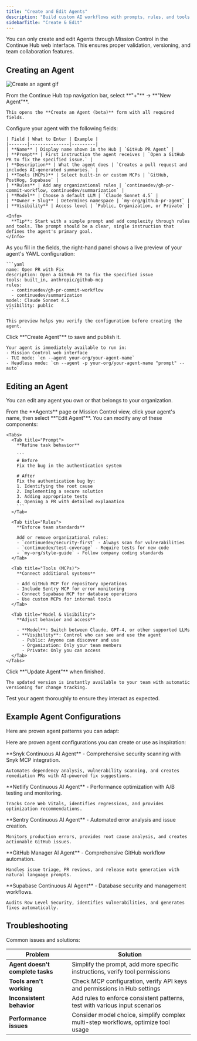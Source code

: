```yaml
---
title: "Create and Edit Agents"
description: "Build custom AI workflows with prompts, rules, and tools through the Continue Hub interface"
sidebarTitle: "Create & Edit"
---
```


<Card title="Creating Custom Agents" icon="wrench">
  You can only create and edit Agents through Mission Control in the Continue Hub web interface. 
  This ensures proper validation, versioning, and team collaboration features.
</Card>

## Creating an Agent

  ![Create an agent gif](/docs/images/hub/create-an-agent.gif)


<Steps>
  <Step title="🧭 Navigate to Create Agent">
    From the Continue Hub top navigation bar, select **"+"** → **"New Agent"**.
    
    This opens the **Create an Agent (beta)** form with all required fields.

  </Step>

  <Step title="🧩 Fill Out the Agent Form">
    Configure your agent with the following fields:

    | Field | What to Enter | Example |
    |-------|---------------|---------|
    | **Name** | Display name shown in the Hub | `GitHub PR Agent` |
    | **Prompt** | First instruction the agent receives | `Open a GitHub PR to fix the specified issue.` |
    | **Description** | What the agent does | `Creates a pull request and includes AI-generated summaries.` |
    | **Tools (MCPs)** | Select built-in or custom MCPs | `GitHub, PostHog, Supabase` |
    | **Rules** | Add any organizational rules | `continuedev/gh-pr-commit-workflow, continuedev/summarization` |
    | **Model** | Choose a default LLM | `Claude Sonnet 4.5` |
    | **Owner + Slug** | Determines namespace | `my-org/github-pr-agent` |
    | **Visibility** | Access level | `Public, Organization, or Private` |

    <Info>
      **Tip**: Start with a simple prompt and add complexity through rules and tools. The prompt should be a clear, single instruction that defines the agent's primary goal.
    </Info>
  </Step>

  <Step title="💡 Preview the Configuration">
    As you fill in the fields, the right-hand panel shows a live preview of your agent's YAML configuration:

    ```yaml
    name: Open PR with Fix
    description: Open a GitHub PR to fix the specified issue
    tools: built_in, anthropic/github-mcp
    rules:
      - continuedev/gh-pr-commit-workflow
      - continuedev/summarization
    model: Claude Sonnet 4.5
    visibility: public
    ```

    This preview helps you verify the configuration before creating the agent.
  </Step>

  <Step title="✅ Create and Test">
    Click **"Create Agent"** to save and publish it.
    
    Your agent is immediately available to run in:
    - Mission Control web interface
    - TUI mode: `cn --agent your-org/your-agent-name`
    - Headless mode: `cn --agent -p your-org/your-agent-name "prompt" --auto`
  </Step>
</Steps>

## Editing an Agent

You can edit any agent you own or that belongs to your organization.

<Steps>
  <Step title="🧭 Access the Agent">
    From the **Agents** page or Mission Control view, click your agent's name, then select **"Edit Agent"**.
  </Step>

  <Step title="🔧 Update Configuration">
    You can modify any of these components:

    <Tabs>
      <Tab title="Prompt">
        **Refine task behavior**
        
        ```
        # Before
        Fix the bug in the authentication system
        
        # After  
        Fix the authentication bug by:
        1. Identifying the root cause
        2. Implementing a secure solution
        3. Adding appropriate tests
        4. Opening a PR with detailed explanation
        ```
      </Tab>

      <Tab title="Rules">
        **Enforce team standards**
        
        Add or remove organizational rules:
        - `continuedev/security-first` - Always scan for vulnerabilities
        - `continuedev/test-coverage` - Require tests for new code
        - `my-org/style-guide` - Follow company coding standards
      </Tab>

      <Tab title="Tools (MCPs)">
        **Connect additional systems**
        
        - Add GitHub MCP for repository operations
        - Include Sentry MCP for error monitoring  
        - Connect Supabase MCP for database operations
        - Use custom MCPs for internal tools
      </Tab>

      <Tab title="Model & Visibility">
        **Adjust behavior and access**
        
        - **Model**: Switch between Claude, GPT-4, or other supported LLMs
        - **Visibility**: Control who can see and use the agent
          - Public: Anyone can discover and use
          - Organization: Only your team members
          - Private: Only you can access
      </Tab>
    </Tabs>
  </Step>

  <Step title="💾 Save Changes">
    Click **"Update Agent"** when finished.
    
    The updated version is instantly available to your team with automatic versioning for change tracking.
  </Step>
</Steps>

<Warning>
  Test your agent thoroughly to ensure they interact as expected.
</Warning>

## Example Agent Configurations

Here are proven agent patterns you can adapt:

Here are proven agent configurations you can create or use as inspiration:

<CardGroup cols={2}>
  <Card title="Security Scanner Agent" icon="shield" href="https://hub.continue.dev/continuedev/snyk-continuous-ai-agent">
    **Snyk Continuous AI Agent** - Comprehensive security scanning with Snyk MCP integration.
    
    Automates dependency analysis, vulnerability scanning, and creates remediation PRs with AI-powered fix suggestions.
  </Card>

  <Card title="Performance Monitor" icon="gauge" href="https://hub.continue.dev/continuedev/netlify-continuous-ai-agent">
    **Netlify Continuous AI Agent** - Performance optimization with A/B testing and monitoring.
    
    Tracks Core Web Vitals, identifies regressions, and provides optimization recommendations.
  </Card>

  <Card title="Error Monitoring Agent" icon="bug" href="https://hub.continue.dev/continuedev/sentry-continuous-ai-agent">
    **Sentry Continuous AI Agent** - Automated error analysis and issue creation.
    
    Monitors production errors, provides root cause analysis, and creates actionable GitHub issues.
  </Card>

  <Card title="GitHub Management" icon="github" href="https://hub.continue.dev/continuedev/github-manager-ai-agent">
    **GitHub Manager AI Agent** - Comprehensive GitHub workflow automation.
    
    Handles issue triage, PR reviews, and release note generation with natural language prompts.
  </Card>

  <Card title="Database Management" icon="database" href=" https://hub.continue.dev/continuedev/supabase-agent">
    **Supabase Continuous AI Agent** - Database security and management workflows.
    
    Audits Row Level Security, identifies vulnerabilities, and generates fixes automatically.
  </Card>
</CardGroup>


## Troubleshooting

Common issues and solutions:

| Problem | Solution |
|---------|----------|
| **Agent doesn't complete tasks** | Simplify the prompt, add more specific instructions, verify tool permissions |
| **Tools aren't working** | Check MCP configuration, verify API keys and permissions in Hub settings |
| **Inconsistent behavior** | Add rules to enforce consistent patterns, test with various input scenarios |
| **Performance issues** | Consider model choice, simplify complex multi-step workflows, optimize tool usage |
